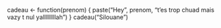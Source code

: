 cadeau <- function(prenom) {
  paste("Hey", prenom, "t'es trop chuad mais vazy t nul yalllllllllah")
}
cadeau("Silouane")
